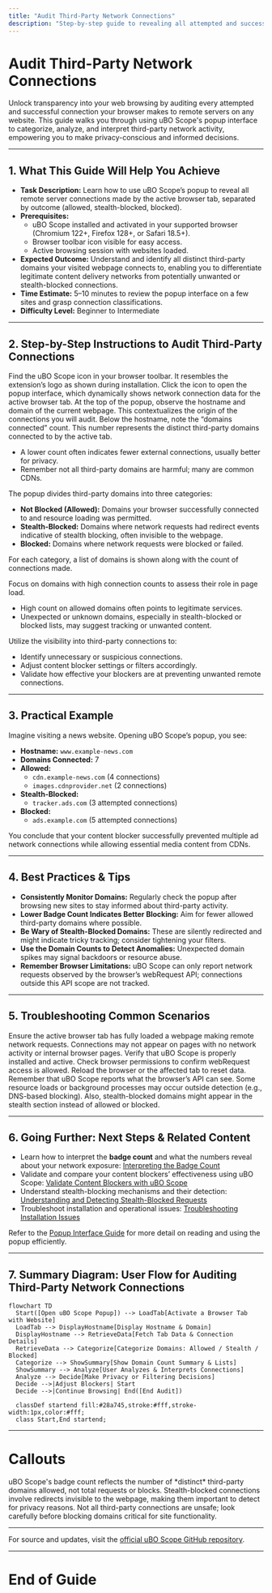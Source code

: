 ```yaml
---
title: "Audit Third-Party Network Connections"
description: "Step-by-step guide to revealing all attempted and successful connections to remote servers for any website. Use the popup to distinguish between legitimate and unnecessary connections and make privacy-conscious decisions."
---
```


# Audit Third-Party Network Connections

Unlock transparency into your web browsing by auditing every attempted and successful connection your browser makes to remote servers on any website. This guide walks you through using uBO Scope's popup interface to categorize, analyze, and interpret third-party network activity, empowering you to make privacy-conscious and informed decisions.

---

## 1. What This Guide Will Help You Achieve

- **Task Description:** Learn how to use uBO Scope’s popup to reveal all remote server connections made by the active browser tab, separated by outcome (allowed, stealth-blocked, blocked).
- **Prerequisites:**
  - uBO Scope installed and activated in your supported browser (Chromium 122+, Firefox 128+, or Safari 18.5+).
  - Browser toolbar icon visible for easy access.
  - Active browsing session with websites loaded.
- **Expected Outcome:** Understand and identify all distinct third-party domains your visited webpage connects to, enabling you to differentiate legitimate content delivery networks from potentially unwanted or stealth-blocked connections.
- **Time Estimate:** 5–10 minutes to review the popup interface on a few sites and grasp connection classifications.
- **Difficulty Level:** Beginner to Intermediate

---

## 2. Step-by-Step Instructions to Audit Third-Party Connections

<Steps>
<Step title="Locate and Open the uBO Scope Toolbar Icon">
Find the uBO Scope icon in your browser toolbar. It resembles the extension’s logo as shown during installation. Click the icon to open the popup interface, which dynamically shows network connection data for the active browser tab.
</Step>

<Step title="Understand the Hostname and Domain Display">
At the top of the popup, observe the hostname and domain of the current webpage. This contextualizes the origin of the connections you will audit.
</Step>

<Step title="Review the Summary Count">
Below the hostname, note the “domains connected” count. This number represents the distinct third-party domains connected to by the active tab.

- A lower count often indicates fewer external connections, usually better for privacy.
- Remember not all third-party domains are harmful; many are common CDNs.
</Step>

<Step title="Analyze the Three Outcome Categories">
The popup divides third-party domains into three categories:

- **Not Blocked (Allowed):** Domains your browser successfully connected to and resource loading was permitted.
- **Stealth-Blocked:** Domains where network requests had redirect events indicative of stealth blocking, often invisible to the webpage.
- **Blocked:** Domains where network requests were blocked or failed.

For each category, a list of domains is shown along with the count of connections made.
</Step>

<Step title="Use Domain Counts to Prioritize Investigation">
Focus on domains with high connection counts to assess their role in page load.

- High count on allowed domains often points to legitimate services.
- Unexpected or unknown domains, especially in stealth-blocked or blocked lists, may suggest tracking or unwanted content.
</Step>

<Step title="Make Privacy-Informed Decisions Based on Audit">
Utilize the visibility into third-party connections to:

- Identify unnecessary or suspicious connections.
- Adjust content blocker settings or filters accordingly.
- Validate how effective your blockers are at preventing unwanted remote connections.
</Step>
</Steps>

---

## 3. Practical Example

Imagine visiting a news website. Opening uBO Scope’s popup, you see:

- **Hostname:** `www.example-news.com`
- **Domains Connected:** 7
- **Allowed:** 
  - `cdn.example-news.com` (4 connections)
  - `images.cdnprovider.net` (2 connections)
- **Stealth-Blocked:**
  - `tracker.ads.com` (3 attempted connections)
- **Blocked:**
  - `ads.example.com` (5 attempted connections)

You conclude that your content blocker successfully prevented multiple ad network connections while allowing essential media content from CDNs.

---

## 4. Best Practices & Tips

- **Consistently Monitor Domains:** Regularly check the popup after browsing new sites to stay informed about third-party activity.
- **Lower Badge Count Indicates Better Blocking:** Aim for fewer allowed third-party domains where possible.
- **Be Wary of Stealth-Blocked Domains:** These are silently redirected and might indicate tricky tracking; consider tightening your filters.
- **Use the Domain Counts to Detect Anomalies:** Unexpected domain spikes may signal backdoors or resource abuse.
- **Remember Browser Limitations:** uBO Scope can only report network requests observed by the browser’s webRequest API; connections outside this API scope are not tracked.

---

## 5. Troubleshooting Common Scenarios

<AccordionGroup title="Troubleshooting Audit Issues">
<Accordion title="Popup Shows No Data or 'NO DATA'">
Ensure the active browser tab has fully loaded a webpage making remote network requests. Connections may not appear on pages with no network activity or internal browser pages.
</Accordion>

<Accordion title="Toolbar Badge Count Is Always Zero">
Verify that uBO Scope is properly installed and active. Check browser permissions to confirm webRequest access is allowed. Reload the browser or the affected tab to reset data.
</Accordion>

<Accordion title="Suspicious Domains Aren't Showing Up">
Remember that uBO Scope reports what the browser’s API can see. Some resource loads or background processes may occur outside detection (e.g., DNS-based blocking). Also, stealth-blocked domains might appear in the stealth section instead of allowed or blocked.
</Accordion>
</AccordionGroup>

---

## 6. Going Further: Next Steps & Related Content

- Learn how to interpret the **badge count** and what the numbers reveal about your network exposure: [Interpreting the Badge Count](/guides/core-workflows/badge-count-explained)
- Validate and compare your content blockers’ effectiveness using uBO Scope: [Validate Content Blockers with uBO Scope](/guides/core-workflows/validate-blockers)
- Understand stealth-blocking mechanisms and their detection: [Understanding and Detecting Stealth-Blocked Requests](/guides/advanced-usage/understanding-stealth-blocking)
- Troubleshoot installation and operational issues: [Troubleshooting Installation Issues](/getting-started/first-run-and-validation/troubleshooting-installation-issues)

Refer to the [Popup Interface Guide](/getting-started/first-run-and-validation/understanding-the-popup) for more detail on reading and using the popup efficiently.

---

## 7. Summary Diagram: User Flow for Auditing Third-Party Network Connections

```mermaid
flowchart TD
  Start([Open uBO Scope Popup]) --> LoadTab[Activate a Browser Tab with Website]
  LoadTab --> DisplayHostname[Display Hostname & Domain]
  DisplayHostname --> RetrieveData[Fetch Tab Data & Connection Details]
  RetrieveData --> Categorize[Categorize Domains: Allowed / Stealth / Blocked]
  Categorize --> ShowSummary[Show Domain Count Summary & Lists]
  ShowSummary --> Analyze[User Analyzes & Interprets Connections]
  Analyze --> Decide[Make Privacy or Filtering Decisions]
  Decide -->|Adjust Blockers| Start
  Decide -->|Continue Browsing| End([End Audit])

  classDef startend fill:#28a745,stroke:#fff,stroke-width:1px,color:#fff;
  class Start,End startend;
```

---

# Callouts

<Tip>
uBO Scope's badge count reflects the number of *distinct* third-party domains allowed, not total requests or blocks.
</Tip>

<Note>
Stealth-blocked connections involve redirects invisible to the webpage, making them important to detect for privacy reasons.
</Note>

<Warning>
Not all third-party connections are unsafe; look carefully before blocking domains critical for site functionality.
</Warning>

---

For source and updates, visit the [official uBO Scope GitHub repository](https://github.com/gorhill/uBO-Scope).

---

# End of Guide

